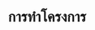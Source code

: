 ---
title: การทำโครงการ
description: "ขั้นตอนและคำแนะนำในการทำโครงการ"
icon: "rectangle-vertical-history"
---